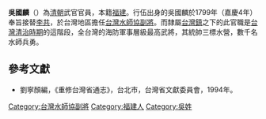 '''吳國麟'''（{{bd|？||？|catIdx=}}）為[[清朝|清朝]]武官官員，本籍[[福建|福建]]。行伍出身的吳國麟於1799年（嘉慶4年）奉旨接替[[李共|李共]]，於台灣地區擔任[[台灣水師協|台灣水師協]][[副將|副將]]。而隸屬[[台灣鎮|台灣鎮]]之下的此官職是[[台灣清治時期|台灣清治時期]]的這階段，全台灣的海防軍事層級最高武將，其統帥三標水營，數千名水師兵勇。
{{start box}}
{{s-before|[[李共|李共]]}}
{{s-title|[[台灣水師協|台灣水師協]][[副將|副將]]|1799年上任}}
{{s-after|[[馮建功|馮建功]]}}
{{end box}}

==參考文獻==
*劉寧顏編，《重修台灣省通志》，台北市，台灣省文獻委員會，1994年。

[[Category:台灣水師協副將|Category:台灣水師協副將]]
[[Category:福建人|Category:福建人]]
[[Category:吳姓|Category:吳姓]]